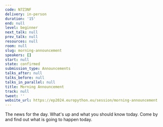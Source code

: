 ```yaml
---
code: N7Z3NF
delivery: in-person
duration: '15'
end: null
level: beginner
next_talk: null
prev_talk: null
resources: null
room: null
slug: morning-announcement
speakers: []
start: null
state: confirmed
submission_type: Announcements
talks_after: null
talks_before: null
talks_in_parallel: null
title: Morning Announcement
track: null
tweet: ''
website_url: https://ep2024.europython.eu/session/morning-announcement
---
```


The news for the day. What's up and what you should know today. Come by and find out what is going to happen today.
